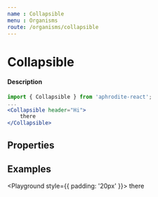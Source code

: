 ```yaml
---
name : Collapsible
menu : Organisms
route: /organisms/collapsible
---
```



# Collapsible
#### Description

```jsx
import { Collapsible } from 'aphrodite-react';
...
<Collapsible header="Hi">
    there
</Collapsible>
```

## Properties
<PropsTable of={Collapsible} />

## Examples
<Playground style={{ padding: '20px' }}>
    <Collapsible header="Hi">
        there
    </Collapsible>
</Playground>
